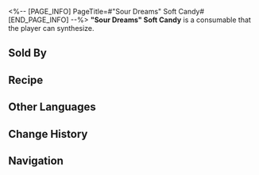 <%-- [PAGE_INFO]
PageTitle=#"Sour Dreams" Soft Candy#
[END_PAGE_INFO] --%>
{{Consumable Infobox
|id          = 401026
|image       = Item Sour Dreams Soft Candy.png{{subst:void|<!--$UPLOAD:<<SpriteOutput/ItemFigures/401026.png>-<Item Sour Dreams Soft Candy.png>-<Consumable Icons>>-->}}
|type        = undefined
|rarity      = 2
|effect      = Upon use, immediately heals a single ally by 24% of their Max HP plus 300 extra Max HP.
|description = A highly affordable snack that holds the same status as fried rice in reality. It is enjoyed by both the poor and the wealthy for its intensely sour flavor.
|effectType  = 
|effectType2 = 
|effectType3 = 
|recipe      = {{cx|Source missing}}
|source1     = [[Omni-Synthesizer]]
|source2     = [[Popcorn Food Truck]]
|source3     = 
}}
{{Description|''"Caution: Its excessive acidity may awake you from your dream."''}}
'''"Sour Dreams" Soft Candy''' is a consumable that the player can synthesize.

==Sold By==
{{Shop Availability}}

==Recipe==
{{Recipe
|type            = Synthesis
|group           = Consumable
|Quantum Ripples = 2
|Tranquility     = 2
|sort            = Quantum Ripples;Tranquility
}}

==Other Languages==
{{Other Languages
|en   = "Sour Dreams" Soft Candy
|zhs  = 「酸梦」牌软糖
|zht  = 「酸夢」牌軟糖
|ja   = 「サワードリーム」キャンディ
|ko   = 「새콤한 꿈」 소프트 캔디
|es   = Caramelo blando "Sueños agrios"
|fr   = Bonbon «&nbsp;Rêve acide&nbsp;»
|ru   = Мармеладка «Кислые сны»
|th   = "Sour Dreams" Soft Candy
|vi   = Kẹo Dẻo "Giấc Mơ Chua"
|de   = Kaubonbons „Saure Träume“
|id   = "Sour Dreams" Soft Candy
|pt   = Bala Mastigável "Sonhos Azedos"
}}

==Change History==
{{Change History|2.0}}

==Navigation==
{{Consumable Navbox}}